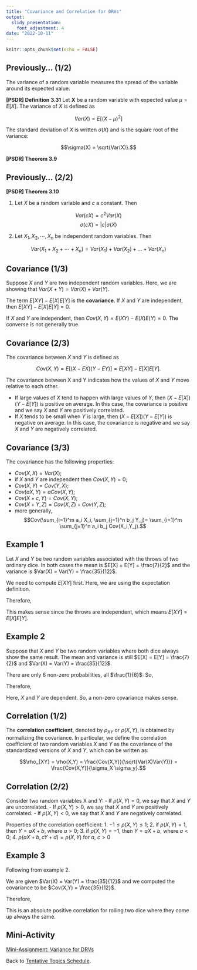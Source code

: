 ---
title: "Covariance and Correlation for DRVs"
output:
  slidy_presentation:
    font_adjustment: 4
date: "2022-10-11"
---

```{r setup, include=FALSE}
knitr::opts_chunk$set(echo = FALSE)
```

## Previously... (1/2)

The variance of a random variable measures the spread of the variable around its expected value.

**[PSDR] Definition 3.31**
Let **X** be a random variable with expected value $\mu = E[X]$. The variance of $X$ is defined as

$$Var(X) = E\left[(X−\mu)^2\right]$$

The standard deviation of $X$ is written $\sigma(X)$ and is the square root of the variance:

$$\sigma(X) = \sqrt{Var(X)}.$$

**[PSDR] Theorem 3.9**
\begin{align*}
Var(X) = & E\left[(X - E[X])^2\right] \\
       = & E\left[X^2\right] − E[X]^2
\end{align*}

## Previously... (2/2)

**[PSDR] Theorem 3.10**

1. Let $X$ be a random variable and $c$ a constant. Then

$$Var(cX) = c^2 Var(X)$$
$$\sigma(cX) = |c|\sigma(X)$$

2. Let $X_1, X_2, \cdots, X_n$  be independent random variables. Then

$$Var(X_1 + X_2 + \cdots + X_n) = Var(X_1) + Var(X_2) + \dots + Var(X_n)$$

## Covariance (1/3)

Suppose $X$ and $Y$ are two independent random variables. Here, we are showing that $Var(X + Y) = Var(X) + Var(Y)$.

\begin{align*}
Var(X + Y) = & E\left[
\left(X + Y\right)^2\right] - \left(E\left[ X + Y \right]\right)^2 \\
           = & E\left[ X^2 + 2XY + Y^2 \right] - \left( E[X] + E[Y] \right)^2 \\
           = & E[X^2] + 2E[XY] + E[Y^2] - \left((E[X])^2 + E[X]E[Y] + (E[Y])^2 \right) \\
           = & E[X^2] - (E[X])^2 + E[Y^2] - (E[Y])^2 + 2\left( E[XY] - E[X]E[Y] \right) \\
           = & Var(X) + Var(Y) + 2\left( E[XY] - E[X]E[Y] \right) \\
\end{align*}

The term $E[XY] - E[X]E[Y]$ is the **covariance**. If $X$ and $Y$ are independent, then 
$E[XY] - E[X]E[Y] = 0$.

If $X$ and $Y$ are independent, then $Cov(X,Y) = E(XY) - E(X)E(Y) = 0$. The converse is not generally true.

## Covariance (2/3)

The covariance between $X$ and $Y$ is defined as

$$Cov(X,Y)=E[(X-EX)(Y-EY)]=E[XY]-E[X]E[Y].$$

The covariance between X and Y indicates how the values of $X$ and $Y$ move relative to each other. 

  - If large values of $X$ tend to happen with large values of $Y$, then $(X−E[X])(Y−E[Y])$ is positive on average. In this case, the covariance is positive and we say $X$ and $Y$ are positively correlated. 
  - If $X$ tends to be small when $Y$ is large, then $(X−E[X])(Y−E[Y])$ is negative on average. In this case, the covariance is negative and we say $X$ and $Y$ are negatively correlated.
  
## Covariance (3/3)

The covariance has the following properties:

  - $Cov(X,X) = Var(X)$;
  - if $X$ and $Y$ are independent then $Cov(X,Y)=0$;
  - $Cov(X,Y) = Cov(Y,X)$;
  - $Cov(aX,Y) = aCov(X,Y)$;
  - $Cov(X+c,Y) = Cov(X,Y)$;
  - $Cov(X+Y,Z) = Cov(X,Z) + Cov(Y,Z)$;
  - more generally,
    $$Cov(\sum_{i=1}^m a_i X_i, \sum_{j=1}^n b_j Y_j)= \sum_{i=1}^m \sum_{j=1}^n a_i b_j Cov(X_i,Y_j).$$

## Example 1

Let $X$ and $Y$ be two random variables associated with the throws of two ordinary dice. In both cases the mean is $E[X] = E[Y] = \frac{7}{2}$ and the variance is $Var(X) = Var(Y) = \frac{35}{12}$.

We need to compute $E[XY]$ first. Here, we are using the expectation definition.

\begin{align*}
E[XY] = & \sum_{x=1}^6 \sum_{y=1}^6 xy P(X=x)P(Y=y) \\
      = & \sum_{x=1}^6 \sum_{y=1}^6 xy \frac{1}{6} \frac{1}{6} \\
      = & \frac{1}{36} \left(\sum_{x=1}^6 x\right) \left(\sum_{y=1}^6 y\right) \\
      = & \frac{1}{36} (21)(21) \\
      = & \frac{441}{36} \\
      = & \frac{49}{4} \\
\end{align*}

Therefore,

\begin{align*}
Cov(X,Y) = & E[XY]-E[X]E[Y] \\
         = & \frac{49}{4} - \frac{7}{2} \frac{7}{2} \\
         = & 0
\end{align*}

This makes sense since the throws are independent, which means $E[XY] = E[X]E[Y]$.

## Example 2

Suppose that $X$ and $Y$ be two random variables where both dice always show the same result. 
The mean and variance is still $E[X] = E[Y] = \frac{7}{2}$ and $Var(X) = Var(Y) = \frac{35}{12}$.

There are only 6 non-zero probabilities, all $\frac{1}{6}$: So,

\begin{align*}
E[XY] = & ((1)(1)+(2)(2)+(3)(3)+(4)(4)+(5)(5)+(6)(6)) \frac{1}{6} \\
      = & \frac{1+4+9+16+25+36}{6} \\
      = & \frac{91}{6} \\
\end{align*}

Therefore,

\begin{align*}
Cov(X,Y) = & E[XY]-E[X]E[Y] \\
         = & \frac{91}{6} - \frac{7}{2} \cdot \frac{7}{2} \\
         = & \frac{35}{12}
\end{align*}

Here, $X$ and $Y$ are dependent. So, a non-zero covariance makes sense.

## Correlation (1/2)

The **correlation coefficient**, denoted by $\rho_{XY}$ or $\rho(X,Y)$, is obtained by normalizing the covariance. In particular, we define the correlation coefficient of two random variables $X$ and $Y$ as the covariance of the standardized versions of $X$ and $Y$, which can be written as:

$$\rho_{XY} = \rho(X,Y) = \frac{Cov(X,Y)}{\sqrt{Var(X)Var(Y)}} = \frac{Cov(X,Y)}{\sigma_X \sigma_y}.$$

## Correlation (2/2)

Consider two random variables X and Y:
- If $\rho(X,Y)=0$, we say that $X$ and $Y$ are uncorrelated.
- If $\rho(X,Y)>0$, we say that $X$ and $Y$ are positively correlated.
- If $\rho(X,Y)<0$, we say that $X$ and $Y$ are negatively correlated.

Properties of the correlation coefficient:
1. $−1 \le \rho(X,Y) \le 1$;
2. if $\rho(X,Y) = 1$, then $Y = aX + b$, where $a > 0$;
3. if $\rho(X,Y) = −1$, then $Y = aX + b$, where $a < 0$;
4. $\rho(aX+b,cY+d) = \rho(X,Y)$ for $a$, $c > 0$

## Example 3

Following from example 2.

We are given $Var(X) = Var(Y) = \frac{35}{12}$ and we computed the covariance to be $Cov(X,Y) = \frac{35}{12}$.

Therefore,

\begin{align*}
\rho(X,Y) = & \frac{Cov(X,Y)}{\sqrt{Var(X)Var(Y)}} \\
          = & \frac{\frac{35}{12}}{\sqrt{\frac{35}{12} \cdot \frac{35}{12}}} \\
          = & 1
\end{align*}

This is an absolute positive correlation for rolling two dice where they come up always the same.

## Mini-Activity

[Mini-Assignment: Variance for DRVs](ma-mth461a-20221011.pdf){target="_blank"}

Back to [Tentative Topics Schedule](../../topics.html).
